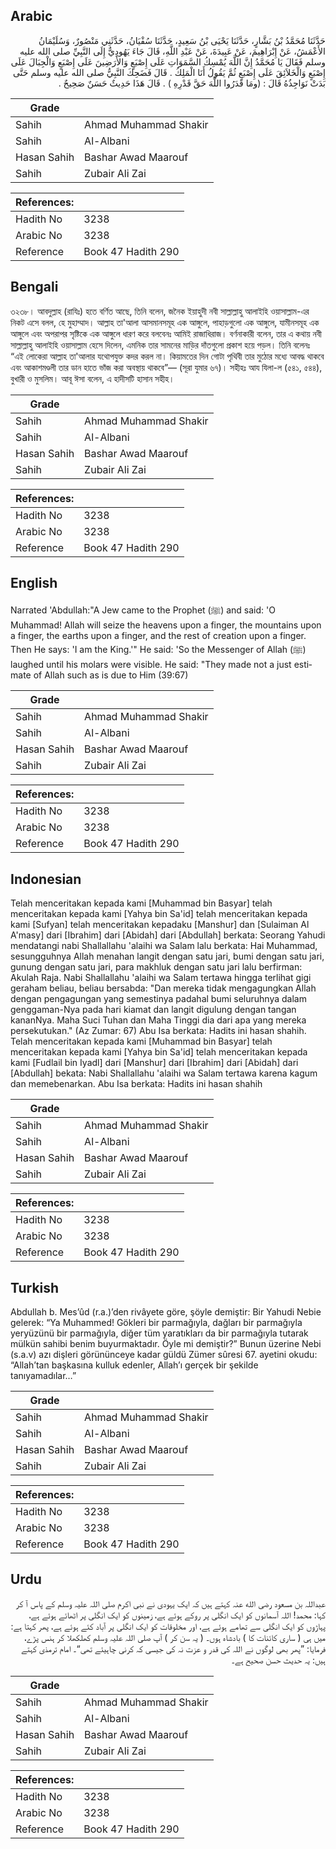 ## Arabic


<div dir="rtl" lang="ar" style={{fontSize:'larger',backgroundColor:'#f8f9fa',padding:20}}>
حَدَّثَنَا مُحَمَّدُ بْنُ بَشَّارٍ، حَدَّثَنَا يَحْيَى بْنُ سَعِيدٍ، حَدَّثَنَا سُفْيَانُ، حَدَّثَنِي مَنْصُورٌ، وَسُلَيْمَانُ الأَعْمَشُ، عَنْ إِبْرَاهِيمَ، عَنْ عَبِيدَةَ، عَنْ عَبْدِ اللَّهِ، قَالَ جَاءَ يَهُودِيٌّ إِلَى النَّبِيِّ صلى الله عليه وسلم فَقَالَ يَا مُحَمَّدُ إِنَّ اللَّهَ يُمْسِكُ السَّمَوَاتِ عَلَى إِصْبَعٍ وَالأَرَضِينَ عَلَى إِصْبَعٍ وَالْجِبَالَ عَلَى إِصْبَعٍ وَالْخَلاَئِقَ عَلَى إِصْبَعٍ ثُمَّ يَقُولُ أَنَا الْمَلِكُ ‏.‏ قَالَ فَضَحِكَ النَّبِيُّ صلى الله عليه وسلم حَتَّى بَدَتْ نَوَاجِذُهُ قَالَ ‏:‏ ‏(‏ومَا قَدَرُوا اللَّهَ حَقَّ قَدْرِهِ ‏)‏ ‏.‏ قَالَ هَذَا حَدِيثٌ حَسَنٌ صَحِيحٌ ‏.‏
</div>
<div style={{backgroundColor:'#f8f9fa',padding:20, marginBottom: 10}}><table> <thead> <tr> <th>Grade</th> <th></th> </tr> </thead> <tbody> <tr><td>Sahih</td><td>Ahmad Muhammad Shakir</td></tr><tr><td>Sahih</td><td>Al-Albani</td></tr><tr><td>Hasan Sahih</td><td>Bashar Awad Maarouf</td></tr><tr><td>Sahih</td><td>Zubair Ali Zai</td></tr></tbody></table><table> <thead> <tr> <th>References:</th> <th></th> </tr> </thead> <tbody><tr><td>Hadith No</td><td>3238</td></tr><tr><td>Arabic No</td><td>3238</td></tr><tr><td>Reference</td><td>Book 47 Hadith 290</td></tr></tbody></table></div>

## Bengali


<div dir="ltr" lang="bn" style={{fontSize:'larger',backgroundColor:'#f8f9fa',padding:20}}>
৩২৩৮। আবদুল্লাহ (রাযিঃ) হতে বর্ণিত আছে, তিনি বলেন, জনৈক ইয়াহুদী নবী সাল্লাল্লাহু আলাইহি ওয়াসাল্লাম-এর নিকট এসে বলল, হে মুহাম্মাদ। আল্লাহ তা'আলা আসমানসমূহ এক আঙ্গুলে, পাহাড়গুলো এক আঙ্গুলে, যামীনসমূহ এক আঙ্গুলে এবং অপরাপর সৃষ্টিকে এক আঙ্গুলে ধারণ করে বলবেনঃ আমিই রাজাধিরাজ। বর্ণনাকারী বলেন, তার এ কথায় নবী সাল্লাল্লাহু আলাইহি ওয়াসাল্লাম হেসে দিলেন, এমনিক তার সামনের মাড়ির দাঁতগুলো প্রকাশ হয়ে পড়ল। তিনি বলেনঃ “এই লোকেরা আল্লাহ তা'আলার যথোপযুক্ত কদর করল না। কিয়ামতের দিন গোটা পৃথিবী তার মুঠোর মধ্যে আবদ্ধ থাকবে এবং আকাশমণ্ডলী তার ডান হাতে ভাঁজ করা অবস্থায় থাকবে”— (সূরা যুমার ৬৭)। সহীহঃ আয যিলা-ল (৫৪১, ৫৪৪), বুখারী ও মুসলিম। আবূ ঈসা বলেন, এ হাদীসটি হাসান সহীহ।
</div>
<div style={{backgroundColor:'#f8f9fa',padding:20, marginBottom: 10}}><table> <thead> <tr> <th>Grade</th> <th></th> </tr> </thead> <tbody> <tr><td>Sahih</td><td>Ahmad Muhammad Shakir</td></tr><tr><td>Sahih</td><td>Al-Albani</td></tr><tr><td>Hasan Sahih</td><td>Bashar Awad Maarouf</td></tr><tr><td>Sahih</td><td>Zubair Ali Zai</td></tr></tbody></table><table> <thead> <tr> <th>References:</th> <th></th> </tr> </thead> <tbody><tr><td>Hadith No</td><td>3238</td></tr><tr><td>Arabic No</td><td>3238</td></tr><tr><td>Reference</td><td>Book 47 Hadith 290</td></tr></tbody></table></div>

## English


<div dir="ltr" lang="en" style={{fontSize:'larger',backgroundColor:'#f8f9fa',padding:20}}>
Narrated 'Abdullah:"A Jew came to the Prophet (ﷺ) and said: 'O Muhammad! Allah will seize the heavens upon a finger, the mountains upon a finger, the earths upon a finger, and the rest of creation upon a finger. Then He says: 'I am the King.'" He said: 'So the Messenger of Allah (ﷺ) laughed until his molars were visible. He said: "They made not a just estimate of Allah such as is due to Him (39:67)
</div>
<div style={{backgroundColor:'#f8f9fa',padding:20, marginBottom: 10}}><table> <thead> <tr> <th>Grade</th> <th></th> </tr> </thead> <tbody> <tr><td>Sahih</td><td>Ahmad Muhammad Shakir</td></tr><tr><td>Sahih</td><td>Al-Albani</td></tr><tr><td>Hasan Sahih</td><td>Bashar Awad Maarouf</td></tr><tr><td>Sahih</td><td>Zubair Ali Zai</td></tr></tbody></table><table> <thead> <tr> <th>References:</th> <th></th> </tr> </thead> <tbody><tr><td>Hadith No</td><td>3238</td></tr><tr><td>Arabic No</td><td>3238</td></tr><tr><td>Reference</td><td>Book 47 Hadith 290</td></tr></tbody></table></div>

## Indonesian


<div dir="ltr" lang="id" style={{fontSize:'larger',backgroundColor:'#f8f9fa',padding:20}}>
Telah menceritakan kepada kami [Muhammad bin Basyar] telah menceritakan kepada kami [Yahya bin Sa'id] telah menceritakan kepada kami [Sufyan] telah menceritakan kepadaku [Manshur] dan [Sulaiman Al A'masy] dari [Ibrahim] dari [Abidah] dari [Abdullah] berkata: Seorang Yahudi mendatangi nabi Shallallahu 'alaihi wa Salam lalu berkata: Hai Muhammad, sesungguhnya Allah menahan langit dengan satu jari, bumi dengan satu jari, gunung dengan satu jari, para makhluk dengan satu jari lalu berfirman: Akulah Raja. Nabi Shallallahu 'alaihi wa Salam tertawa hingga terlihat gigi geraham beliau, beliau bersabda: "Dan mereka tidak mengagungkan Allah dengan pengagungan yang semestinya padahal bumi seluruhnya dalam genggaman-Nya pada hari kiamat dan langit digulung dengan tangan kananNya. Maha Suci Tuhan dan Maha Tinggi dia dari apa yang mereka persekutukan." (Az Zumar: 67) Abu Isa berkata: Hadits ini hasan shahih. Telah menceritakan kepada kami [Muhammad bin Basyar] telah menceritakan kepada kami [Yahya bin Sa'id] telah menceritakan kepada kami [Fudlail bin Iyadl] dari [Manshur] dari [Ibrahim] dari [Abidah] dari [Abdullah] bekata: Nabi Shallallahu 'alaihi wa Salam tertawa karena kagum dan memebenarkan. Abu Isa berkata: Hadits ini hasan shahih
</div>
<div style={{backgroundColor:'#f8f9fa',padding:20, marginBottom: 10}}><table> <thead> <tr> <th>Grade</th> <th></th> </tr> </thead> <tbody> <tr><td>Sahih</td><td>Ahmad Muhammad Shakir</td></tr><tr><td>Sahih</td><td>Al-Albani</td></tr><tr><td>Hasan Sahih</td><td>Bashar Awad Maarouf</td></tr><tr><td>Sahih</td><td>Zubair Ali Zai</td></tr></tbody></table><table> <thead> <tr> <th>References:</th> <th></th> </tr> </thead> <tbody><tr><td>Hadith No</td><td>3238</td></tr><tr><td>Arabic No</td><td>3238</td></tr><tr><td>Reference</td><td>Book 47 Hadith 290</td></tr></tbody></table></div>

## Turkish


<div dir="ltr" lang="tr" style={{fontSize:'larger',backgroundColor:'#f8f9fa',padding:20}}>
Abdullah b. Mes’ûd (r.a.)’den rivâyete göre, şöyle demiştir: Bir Yahudi Nebie gelerek: “Ya Muhammed! Gökleri bir parmağıyla, dağları bir parmağıyla yeryüzünü bir parmağıyla, diğer tüm yaratıkları da bir parmağıyla tutarak mülkün sahibi benim buyurmaktadır. Öyle mi demiştir?” Bunun üzerine Nebi (s.a.v) azı dişleri görününceye kadar güldü Zümer sûresi 67. ayetini okudu: “Allah’tan başkasına kulluk edenler, Allah’ı gerçek bir şekilde tanıyamadılar…”
</div>
<div style={{backgroundColor:'#f8f9fa',padding:20, marginBottom: 10}}><table> <thead> <tr> <th>Grade</th> <th></th> </tr> </thead> <tbody> <tr><td>Sahih</td><td>Ahmad Muhammad Shakir</td></tr><tr><td>Sahih</td><td>Al-Albani</td></tr><tr><td>Hasan Sahih</td><td>Bashar Awad Maarouf</td></tr><tr><td>Sahih</td><td>Zubair Ali Zai</td></tr></tbody></table><table> <thead> <tr> <th>References:</th> <th></th> </tr> </thead> <tbody><tr><td>Hadith No</td><td>3238</td></tr><tr><td>Arabic No</td><td>3238</td></tr><tr><td>Reference</td><td>Book 47 Hadith 290</td></tr></tbody></table></div>

## Urdu


<div dir="rtl" lang="ur" style={{fontSize:'larger',backgroundColor:'#f8f9fa',padding:20}}>
عبداللہ بن مسعود رضی الله عنہ کہتے ہیں کہ ایک یہودی نے نبی اکرم صلی اللہ علیہ وسلم کے پاس آ کر کہا: محمد! اللہ آسمانوں کو ایک انگلی پر روکے ہوئے ہے، زمینوں کو ایک انگلی پر اٹھائے ہوئے ہے، پہاڑوں کو ایک انگلی سے تھامے ہوئے ہے، اور مخلوقات کو ایک انگلی پر آباد کئے ہوئے ہے، پھر کہتا ہے: میں ہی ( ساری کائنات کا ) بادشاہ ہوں۔ ( یہ سن کر ) آپ صلی اللہ علیہ وسلم کھلکھلا کر ہنس پڑے، فرمایا: ”پھر بھی لوگوں نے اللہ کی قدر و عزت نہ کی جیسی کہ کرنی چاہیئے تھی“۔ امام ترمذی کہتے ہیں: یہ حدیث حسن صحیح ہے۔
</div>
<div style={{backgroundColor:'#f8f9fa',padding:20, marginBottom: 10}}><table> <thead> <tr> <th>Grade</th> <th></th> </tr> </thead> <tbody> <tr><td>Sahih</td><td>Ahmad Muhammad Shakir</td></tr><tr><td>Sahih</td><td>Al-Albani</td></tr><tr><td>Hasan Sahih</td><td>Bashar Awad Maarouf</td></tr><tr><td>Sahih</td><td>Zubair Ali Zai</td></tr></tbody></table><table> <thead> <tr> <th>References:</th> <th></th> </tr> </thead> <tbody><tr><td>Hadith No</td><td>3238</td></tr><tr><td>Arabic No</td><td>3238</td></tr><tr><td>Reference</td><td>Book 47 Hadith 290</td></tr></tbody></table></div>